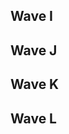 {{DISPLAYTITLE:The Big House 7: ''Melee'' Round 2 Pools}}{{SetGame|melee}}
{{TBH7 Melee Tabs|This=3}}
==Wave I==
{{Box|start|padding=2em}}
==={{HiddenSort|I101}}===
{{GroupTableStart |[[The Big House/7/Melee/Round 2 Pools/I101|Bracket I101]]|width=300px}}
{{GroupTableSlot|Plup|flag=us|win_m=2|lose_m=0|place=1|bg=up|go={{advance|The Big House/7/Melee/Singles Bracket#Winners Bracket}}}}
{{GroupTableSlot|MacD|flag=us|win_m=2|lose_m=0|place=1|bg=up|go={{advance|The Big House/7/Melee/Singles Bracket#Winners Bracket}}}}
{{GroupTableSlot|Bladewise|flag=us|win_m=2|lose_m=1|place=3|bg=stay|go={{advance|The Big House/7/Melee/Singles Bracket#Losers Bracket}}}}
{{GroupTableSlot|HomeMadeWaffles|flag=us|win_m=2|lose_m=1|place=3|bg=stay|go={{advance|The Big House/7/Melee/Singles Bracket#Losers Bracket}}}}
{{GroupTableSlot|Sharkz|flag=us|win_m=2|lose_m=2|place=5|bg=down}}
{{GroupTableSlot|Yoyo|flag=us|win_m=2|lose_m=2|place=5|bg=down}}
{{GroupTableSlot|Magicubed|flag=us|win_m=3|lose_m=1|place=7|bg=down}}
{{GroupTableSlot|Crunch|flag=us|win_m=3|lose_m=1|place=7|bg=down}}
{{GroupTableSlot|Liquid|flag=ca|win_m=2|lose_m=1|place=9|bg=down}}
{{GroupTableSlot|MoG|flag=us|win_m=2|lose_m=1|place=9|bg=down}}
{{GroupTableSlot|Papa|flag=us|win_m=0|lose_m=2|place=9|bg=down}}
{{GroupTableSlot|Cob|flag=us|win_m=0|lose_m=2|place=9|bg=down}}
{{GroupTableSlot|Kanye Rest|flag=us|win_m=1|lose_m=1|place=13|bg=down}}
{{GroupTableSlot|Flux|flag=us|win_m=1|lose_m=1|place=13|bg=down}}
{{GroupTableSlot|Roboticphish|flag=us|win_m=1|lose_m=1|place=13|bg=down}}
{{GroupTableSlot|Liva|flag=de|win_m=1|lose_m=1|place=13|bg=down}}
{{GroupTableSlot|Taki|flag=us|win_m=0|lose_m=1|place=17|bg=down}}
{{GroupTableSlot|Asylum|flag=us|win_m=0|lose_m=1|place=17|bg=down}}
{{GroupTableSlot|Deuceswild21|flag=us|win_m=0|lose_m=1|place=17|bg=down}}
{{GroupTableSlot|NEOH Carroll|flag=us|win_m=0|lose_m=1|place=17|bg=down}}
{{GroupTableSlot|mattmog|flag=us|win_m=0|lose_m=1|place=17|bg=down}}
{{GroupTableSlot|GioGio|flag=us|win_m=0|lose_m=1|place=17|bg=down}}
{{GroupTableSlot|Phrigid|flag=us|win_m=0|lose_m=1|place=17|bg=down}}
{{GroupTableSlot|BananaSack|flag=us|win_m=0|lose_m=1|place=17|bg=down}}
{{GroupTableEnd}}
{{Box|break|padding=2em}}

==={{HiddenSort|I105}}===
{{GroupTableStart |[[The Big House/7/Melee/Round 2 Pools/I105|Bracket I105]]|width=300px}}
{{GroupTableSlot|Axe|flag=us|win_m=2|lose_m=0|place=1|bg=up|go={{advance|The Big House/7/Melee/Singles Bracket#Winners Bracket}}}}
{{GroupTableSlot|Ryan Ford|flag=ca|win_m=2|lose_m=0|place=1|bg=up|go={{advance|The Big House/7/Melee/Singles Bracket#Winners Bracket}}}}
{{GroupTableSlot|KPAN|flag=us|win_m=2|lose_m=1|place=3|bg=stay|go={{advance|The Big House/7/Melee/Singles Bracket#Losers Bracket}}}}
{{GroupTableSlot|Spark|flag=us|win_m=2|lose_m=1|place=3|bg=stay|go={{advance|The Big House/7/Melee/Singles Bracket#Losers Bracket}}}}
{{GroupTableSlot|iBDW|flag=us|win_m=4|lose_m=1|place=5|bg=down}}
{{GroupTableSlot|Captain Smuckers|flag=us|win_m=2|lose_m=2|place=5|bg=down}}
{{GroupTableSlot|Shinobi|flag=us|win_m=1|lose_m=2|place=7|bg=down}}
{{GroupTableSlot|Alex19|flag=us|win_m=1|lose_m=2|place=7|bg=down}}
{{GroupTableSlot|Eliott|flag=us|win_m=2|lose_m=1|place=9|bg=down}}
{{GroupTableSlot|Sanne|flag=jp|win_m=2|lose_m=1|place=9|bg=down}}
{{GroupTableSlot|Joyboy|flag=us|win_m=2|lose_m=1|place=9|bg=down}}
{{GroupTableSlot|tm|flag=us|win_m=0|lose_m=2|place=9|bg=down}}
{{GroupTableSlot|Hello|flag=ca|win_m=1|lose_m=1|place=13|bg=down}}
{{GroupTableSlot|Plum|flag=uz|win_m=1|lose_m=1|place=13|bg=down}}
{{GroupTableSlot|Mingee|flag=us|win_m=1|lose_m=1|place=13|bg=down}}
{{GroupTableSlot|GoonSquad|flag=us|win_m=1|lose_m=1|place=13|bg=down}}
{{GroupTableSlot|Law|flag=us|win_m=0|lose_m=1|place=17|bg=down}}
{{GroupTableSlot|Knubs.|flag=us|win_m=0|lose_m=1|place=17|bg=down}}
{{GroupTableSlot|Jerry|flag=us|win_m=0|lose_m=1|place=17|bg=down}}
{{GroupTableSlot|Halkettraz|flag=us|win_m=0|lose_m=1|place=17|bg=down}}
{{GroupTableSlot|Atlas|flag=us|win_m=0|lose_m=1|place=17|bg=down}}
{{GroupTableSlot|Bacon|flag=us|win_m=0|lose_m=1|place=17|bg=down}}
{{GroupTableSlot|David|flag=us|win_m=0|lose_m=1|place=17|bg=down}}
{{GroupTableSlot|Shab|flag=us|win_m=0|lose_m=1|place=17|bg=down}}
{{GroupTableEnd}}
{{Box|break|padding=2em}}

==={{HiddenSort|I109}}===
{{GroupTableStart |[[The Big House/7/Melee/Round 2 Pools/I109|Bracket I109]]|width=300px}}
{{GroupTableSlot|Leffen|flag=se|win_m=2|lose_m=0|place=1|bg=up|go={{advance|The Big House/7/Melee/Singles Bracket#Winners Bracket}}}}
{{GroupTableSlot|Gahtzu|flag=us|win_m=2|lose_m=0|place=1|bg=up|go={{advance|The Big House/7/Melee/Singles Bracket#Winners Bracket}}}}
{{GroupTableSlot|RockCrock|flag=us|win_m=5|lose_m=0|place=3|bg=stay|go={{advance|The Big House/7/Melee/Singles Bracket#Losers Bracket}}}}
{{GroupTableSlot|dizzkidboogie|flag=us|win_m=2|lose_m=1|place=3|bg=stay|go={{advance|The Big House/7/Melee/Singles Bracket#Losers Bracket}}}}
{{GroupTableSlot|Iceman|flag=us|win_m=2|lose_m=2|place=5|bg=down}}
{{GroupTableSlot|Rocky|flag=us|win_m=1|lose_m=2|place=5|bg=down}}
{{GroupTableSlot|999|flag=us|win_m=3|lose_m=1|place=7|bg=down}}
{{GroupTableSlot|Heartstrings|flag=us|win_m=1|lose_m=2|place=7|bg=down}}
{{GroupTableSlot|MegaChristmas|flag=us|win_m=2|lose_m=1|place=9|bg=down}}
{{GroupTableSlot|Jawanga|flag=us|win_m=2|lose_m=1|place=9|bg=down}}
{{GroupTableSlot|Bigy|flag=us|win_m=0|lose_m=2|place=9|bg=down}}
{{GroupTableSlot|Amida|flag=us|win_m=0|lose_m=2|place=9|bg=down}}
{{GroupTableSlot|Tran|flag=us|win_m=1|lose_m=1|place=13|bg=down}}
{{GroupTableSlot|Paper|flag=us|win_m=1|lose_m=1|place=13|bg=down}}
{{GroupTableSlot|Chango|flag=us|win_m=1|lose_m=1|place=13|bg=down}}
{{GroupTableSlot|Village Mascot|flag=us|win_m=1|lose_m=1|place=13|bg=down}}
{{GroupTableSlot|Blendtec|flag=us|win_m=0|lose_m=1|place=17|bg=down}}
{{GroupTableSlot|Unsure|flag=us|win_m=0|lose_m=1|place=17|bg=down}}
{{GroupTableSlot|Dope|flag=ca|win_m=0|lose_m=1|place=17|bg=down}}
{{GroupTableSlot|Husband|flag=us|win_m=0|lose_m=1|place=17|bg=down}}
{{GroupTableSlot|Webwipe|flag=ca|win_m=0|lose_m=1|place=17|bg=down}}
{{GroupTableSlot|Jimmypop23|flag=us|win_m=0|lose_m=1|place=17|bg=down}}
{{GroupTableSlot|Thrash|flag=us|win_m=0|lose_m=1|place=17|bg=down}}
{{GroupTableSlot|Figment|flag=us|win_m=0|lose_m=1|place=17|bg=down}}
{{GroupTableEnd}}
{{Box|break|padding=2em}}

==={{HiddenSort|I113}}===
{{GroupTableStart |[[The Big House/7/Melee/Round 2 Pools/I113|Bracket I113]]|width=300px}}
{{GroupTableSlot|n0ne|flag=ni|win_m=2|lose_m=0|place=1|bg=up|go={{advance|The Big House/7/Melee/Singles Bracket#Winners Bracket}}}}
{{GroupTableSlot|Swedish Delight|flag=us|win_m=2|lose_m=0|place=1|bg=up|go={{advance|The Big House/7/Melee/Singles Bracket#Winners Bracket}}}}
{{GroupTableSlot|mayb|flag=us|win_m=5|lose_m=0|place=3|bg=stay|go={{advance|The Big House/7/Melee/Singles Bracket#Losers Bracket}}}}
{{GroupTableSlot|Alan|flag=us|win_m=2|lose_m=1|place=3|bg=stay|go={{advance|The Big House/7/Melee/Singles Bracket#Losers Bracket}}}}
{{GroupTableSlot|King Momo|flag=us|win_m=2|lose_m=2|place=5|bg=down}}
{{GroupTableSlot|Abate|flag=us|win_m=1|lose_m=2|place=5|bg=down}}
{{GroupTableSlot|Coffeeblack|flag=ca|win_m=3|lose_m=1|place=7|bg=down}}
{{GroupTableSlot|Tylenol P-M|flag=us|win_m=1|lose_m=2|place=7|bg=down}}
{{GroupTableSlot|Fizz|flag=us|win_m=2|lose_m=1|place=9|bg=down}}
{{GroupTableSlot|Larfen|flag=us|win_m=2|lose_m=1|place=9|bg=down}}
{{GroupTableSlot|Thexy|flag=us|win_m=0|lose_m=2|place=9|bg=down}}
{{GroupTableSlot|J|flag=us|win_m=0|lose_m=2|place=9|bg=down}}
{{GroupTableSlot|Gato|flag=us|win_m=1|lose_m=1|place=13|bg=down}}
{{GroupTableSlot|Ferocitii|flag=us|win_m=1|lose_m=1|place=13|bg=down}}
{{GroupTableSlot|Ryan_K|flag=us|win_m=1|lose_m=1|place=13|bg=down}}
{{GroupTableSlot|JCubez|flag=us|win_m=1|lose_m=1|place=13|bg=down}}
{{GroupTableSlot|Digital|flag=us|win_m=0|lose_m=1|place=17|bg=down}}
{{GroupTableSlot|Faust|flag=ca|win_m=0|lose_m=1|place=17|bg=down}}
{{GroupTableSlot|Nurok|flag=us|win_m=0|lose_m=1|place=17|bg=down}}
{{GroupTableSlot|Electric Flux|flag=us|win_m=0|lose_m=1|place=17|bg=down}}
{{GroupTableSlot|YoungMain|flag=us|win_m=0|lose_m=1|place=17|bg=down}}
{{GroupTableSlot|Morbellix|flag=us|win_m=0|lose_m=1|place=17|bg=down}}
{{GroupTableSlot|surf's up. hail satan.|flag=us|win_m=0|lose_m=1|place=17|bg=down}}
{{GroupTableSlot|Hank|flag=us|win_m=0|lose_m=1|place=17|bg=down}}
{{GroupTableEnd}}
{{Box|end}}

==Wave J==
{{Box|start|padding=2em}}
==={{HiddenSort|J101}}===
{{GroupTableStart |[[The Big House/7/Melee/Round 2 Pools/J101|Bracket J101]]|width=300px}}
{{GroupTableSlot|S2J|flag=us|win_m=2|lose_m=0|place=1|bg=up|go={{advance|The Big House/7/Melee/Singles Bracket#Winners Bracket}}}}
{{GroupTableSlot|PewPewU|flag=us|win_m=2|lose_m=0|place=1|bg=up|go={{advance|The Big House/7/Melee/Singles Bracket#Winners Bracket}}}}
{{GroupTableSlot|Cal|flag=us|win_m=2|lose_m=1|place=3|bg=stay|go={{advance|The Big House/7/Melee/Singles Bracket#Losers Bracket}}}}
{{GroupTableSlot|MilkMan|flag=us|win_m=2|lose_m=1|place=3|bg=stay|go={{advance|The Big House/7/Melee/Singles Bracket#Losers Bracket}}}}
{{GroupTableSlot|Kels|flag=us|win_m=2|lose_m=2|place=5|bg=down}}
{{GroupTableSlot|Mojo|flag=us|win_m=2|lose_m=2|place=5|bg=down}}
{{GroupTableSlot|42nd|flag=us|win_m=1|lose_m=2|place=7|bg=down}}
{{GroupTableSlot|Eikelmann|flag=ru|win_m=1|lose_m=2|place=7|bg=down}}
{{GroupTableSlot|Nightmare|flag=ca|win_m=2|lose_m=1|place=9|bg=down}}
{{GroupTableSlot|HT|flag=us|win_m=2|lose_m=1|place=9|bg=down}}
{{GroupTableSlot|Pleasantries|flag=us|win_m=2|lose_m=1|place=9|bg=down}}
{{GroupTableSlot|Borp|flag=us|win_m=2|lose_m=1|place=9|bg=down}}
{{GroupTableSlot|Nexic|flag=us|win_m=1|lose_m=1|place=13|bg=down}}
{{GroupTableSlot|BOR|flag=ca|win_m=1|lose_m=1|place=13|bg=down}}
{{GroupTableSlot|ossify|flag=us|win_m=1|lose_m=1|place=13|bg=down}}
{{GroupTableSlot|Woley|flag=us|win_m=1|lose_m=1|place=13|bg=down}}
{{GroupTableSlot|Signd0g|flag=us|win_m=0|lose_m=1|place=17|bg=down}}
{{GroupTableSlot|Hart|flag=us|win_m=0|lose_m=1|place=17|bg=down}}
{{GroupTableSlot|Gouda|flag=us|win_m=0|lose_m=1|place=17|bg=down}}
{{GroupTableSlot|Eggnawg|flag=us|win_m=0|lose_m=1|place=17|bg=down}}
{{GroupTableSlot|Sheep|flag=us|win_m=0|lose_m=1|place=17|bg=down}}
{{GroupTableSlot|Wreck|flag=us|win_m=0|lose_m=1|place=17|bg=down}}
{{GroupTableSlot|KishPrime|flag=us|win_m=0|lose_m=1|place=17|bg=down}}
{{GroupTableSlot|Porkyz|flag=us|win_m=0|lose_m=1|place=17|bg=down}}
{{GroupTableEnd}}
{{Box|break|padding=2em}}

==={{HiddenSort|J105}}===
{{GroupTableStart |[[The Big House/7/Melee/Round 2 Pools/J105|Bracket J105]]|width=300px}}
{{GroupTableSlot|Slox|flag=us|win_m=2|lose_m=0|place=1|bg=up|go={{advance|The Big House/7/Melee/Singles Bracket#Winners Bracket}}}}
{{GroupTableSlot|L|flag=us|win_m=2|lose_m=0|place=1|bg=up|go={{advance|The Big House/7/Melee/Singles Bracket#Winners Bracket}}}}
{{GroupTableSlot|Tai|flag=us|win_m=5|lose_m=0|place=3|bg=stay|go={{advance|The Big House/7/Melee/Singles Bracket#Losers Bracket}}}}
{{GroupTableSlot|Wizzrobe|flag=us|win_m=3|lose_m=1|place=3|bg=stay|go={{advance|The Big House/7/Melee/Singles Bracket#Losers Bracket}}}}
{{GroupTableSlot|Nakamaman|flag=us|win_m=1|lose_m=2|place=5|bg=down}}
{{GroupTableSlot|MikeHaze|flag=us|win_m=1|lose_m=2|place=5|bg=down}}
{{GroupTableSlot|Albert|flag=us|win_m=1|lose_m=2|place=7|bg=down}}
{{GroupTableSlot|Peanutphobia|flag=us|win_m=1|lose_m=2|place=7|bg=down}}
{{GroupTableSlot|Spiff|flag=us|win_m=2|lose_m=1|place=9|bg=down}}
{{GroupTableSlot|Fork|flag=ca|win_m=2|lose_m=1|place=9|bg=down}}
{{GroupTableSlot|Krudo|flag=us|win_m=2|lose_m=1|place=9|bg=down}}
{{GroupTableSlot|Mikey|flag=us|win_m=0|lose_m=2|place=9|bg=down}}
{{GroupTableSlot|Vincessant|flag=us|win_m=1|lose_m=1|place=13|bg=down}}
{{GroupTableSlot|Flashburn 117|flag=us|win_m=1|lose_m=1|place=13|bg=down}}
{{GroupTableSlot|🥐|flag=us|win_m=1|lose_m=1|place=13|bg=down}}
{{GroupTableSlot|Russell|flag=us|win_m=1|lose_m=1|place=13|bg=down}}
{{GroupTableSlot|BigDK|flag=us|win_m=0|lose_m=1|place=17|bg=down}}
{{GroupTableSlot|Carso|flag=us|win_m=0|lose_m=1|place=17|bg=down}}
{{GroupTableSlot|GibS|flag=us|win_m=0|lose_m=1|place=17|bg=down}}
{{GroupTableSlot|Rich|flag=us|win_m=0|lose_m=1|place=17|bg=down}}
{{GroupTableSlot|Profanity|flag=us|win_m=0|lose_m=1|place=17|bg=down}}
{{GroupTableSlot|IONTheKid|flag=us|win_m=0|lose_m=1|place=17|bg=down}}
{{GroupTableSlot|YOld|flag=us|win_m=0|lose_m=1|place=17|bg=down}}
{{GroupTableSlot|Milo|flag=us|win_m=0|lose_m=1|place=17|bg=down}}
{{GroupTableEnd}}
{{Box|break|padding=2em}}

==={{HiddenSort|J109}}===
{{GroupTableStart |[[The Big House/7/Melee/Round 2 Pools/J109|Bracket J109]]|width=300px}}
{{GroupTableSlot|Junebug|flag=us|win_m=2|lose_m=0|place=1|bg=up|go={{advance|The Big House/7/Melee/Singles Bracket#Winners Bracket}}}}
{{GroupTableSlot|Zain|flag=us|win_m=2|lose_m=0|place=1|bg=up|go={{advance|The Big House/7/Melee/Singles Bracket#Winners Bracket}}}}
{{GroupTableSlot|Ginger|flag=us|win_m=2|lose_m=1|place=3|bg=stay|go={{advance|The Big House/7/Melee/Singles Bracket#Losers Bracket}}}}
{{GroupTableSlot|vortex|flag=us|win_m=2|lose_m=1|place=3|bg=stay|go={{advance|The Big House/7/Melee/Singles Bracket#Losers Bracket}}}}
{{GroupTableSlot|lint|flag=us|win_m=4|lose_m=1|place=5|bg=down}}
{{GroupTableSlot|Westballz|flag=us|win_m=2|lose_m=2|place=5|bg=down}}
{{GroupTableSlot|Reeve|flag=us|win_m=1|lose_m=2|place=7|bg=down}}
{{GroupTableSlot|Legend|flag=ca|win_m=1|lose_m=2|place=7|bg=down}}
{{GroupTableSlot|Vanitas|flag=ca|win_m=2|lose_m=1|place=9|bg=down}}
{{GroupTableSlot|Bananas|flag=us|win_m=2|lose_m=1|place=9|bg=down}}
{{GroupTableSlot|Paz|flag=us|win_m=2|lose_m=1|place=9|bg=down}}
{{GroupTableSlot|Milhous|flag=us|win_m=0|lose_m=2|place=9|bg=down}}
{{GroupTableSlot|Andymosity|flag=us|win_m=1|lose_m=1|place=13|bg=down}}
{{GroupTableSlot|Wassabi|flag=us|win_m=1|lose_m=1|place=13|bg=down}}
{{GroupTableSlot|Ant|flag=us|win_m=1|lose_m=1|place=13|bg=down}}
{{GroupTableSlot|Captain Quiggles|flag=ca|win_m=1|lose_m=1|place=13|bg=down}}
{{GroupTableSlot|Buddy Guysman|flag=us|win_m=0|lose_m=1|place=17|bg=down}}
{{GroupTableSlot|Jank|flag=us|win_m=0|lose_m=1|place=17|bg=down}}
{{GroupTableSlot|Bumsqueeze|flag=us|win_m=0|lose_m=1|place=17|bg=down}}
{{GroupTableSlot|h3aderon|flag=us|win_m=0|lose_m=1|place=17|bg=down}}
{{GroupTableSlot|Doodler|flag=us|win_m=0|lose_m=1|place=17|bg=down}}
{{GroupTableSlot|Metric|flag=us|win_m=0|lose_m=1|place=17|bg=down}}
{{GroupTableSlot|Astro|flag=us|win_m=0|lose_m=1|place=17|bg=down}}
{{GroupTableSlot|BigWenz|flag=us|win_m=0|lose_m=1|place=17|bg=down}}
{{GroupTableEnd}}
{{Box|break|padding=2em}}

==={{HiddenSort|J113}}===
{{GroupTableStart |[[The Big House/7/Melee/Round 2 Pools/J113|Bracket J113]]|width=300px}}
{{GroupTableSlot|Hungrybox|flag=us|win_m=2|lose_m=0|place=1|bg=up|go={{advance|The Big House/7/Melee/Singles Bracket#Winners Bracket}}}}
{{GroupTableSlot|aMSa|flag=jp|win_m=2|lose_m=0|place=1|bg=up|go={{advance|The Big House/7/Melee/Singles Bracket#Winners Bracket}}}}
{{GroupTableSlot|Rik|flag=us|win_m=3|lose_m=1|place=3|bg=stay|go={{advance|The Big House/7/Melee/Singles Bracket#Losers Bracket}}}}
{{GroupTableSlot|Kalamazhu|flag=us|win_m=2|lose_m=1|place=3|bg=stay|go={{advance|The Big House/7/Melee/Singles Bracket#Losers Bracket}}}}
{{GroupTableSlot|Chris Best|flag=us|win_m=4|lose_m=1|place=5|bg=down}}
{{GroupTableSlot|Rishi|flag=us|win_m=1|lose_m=2|place=5|bg=down}}
{{GroupTableSlot|Zoso|flag=us|win_m=3|lose_m=1|place=7|bg=down}}
{{GroupTableSlot|Boyd|flag=us|win_m=1|lose_m=2|place=7|bg=down}}
{{GroupTableSlot|DFU|flag=us|win_m=2|lose_m=1|place=9|bg=down}}
{{GroupTableSlot|Tirno|flag=us|win_m=2|lose_m=1|place=9|bg=down}}
{{GroupTableSlot|Ridz|flag=us|win_m=0|lose_m=2|place=9|bg=down}}
{{GroupTableSlot|JustJoe|flag=us|win_m=0|lose_m=2|place=9|bg=down}}
{{GroupTableSlot|i4n|flag=us|win_m=1|lose_m=1|place=13|bg=down}}
{{GroupTableSlot|Deegs|flag=us|win_m=1|lose_m=1|place=13|bg=down}}
{{GroupTableSlot|Batterydc|flag=us|win_m=1|lose_m=1|place=13|bg=down}}
{{GroupTableSlot|Dirtboy|flag=us|win_m=1|lose_m=1|place=13|bg=down}}
{{GroupTableSlot|BiggPappa|flag=us|win_m=0|lose_m=1|place=17|bg=down}}
{{GroupTableSlot|Icy|flag=us|win_m=0|lose_m=1|place=17|bg=down}}
{{GroupTableSlot|Ferriswheel|flag=us|win_m=0|lose_m=1|place=17|bg=down}}
{{GroupTableSlot|Math|flag=us|win_m=0|lose_m=1|place=17|bg=down}}
{{GroupTableSlot|Navatar|flag=ca|win_m=0|lose_m=1|place=17|bg=down}}
{{GroupTableSlot|lonebutterfish|flag=ca|win_m=0|lose_m=1|place=17|bg=down}}
{{GroupTableSlot|noodle|flag=us|win_m=0|lose_m=1|place=17|bg=down}}
{{GroupTableSlot|Zklosty|flag=us|win_m=0|lose_m=1|place=17|bg=down}}
{{GroupTableEnd}}
{{Box|end}}

==Wave K==
{{Box|start|padding=2em}}
==={{HiddenSort|K101}}===
{{GroupTableStart |[[The Big House/7/Melee/Round 2 Pools/K101|Bracket K101]]|width=300px}}
{{GroupTableSlot|Duck|flag=us|win_m=2|lose_m=0|place=1|bg=up|go={{advance|The Big House/7/Melee/Singles Bracket#Winners Bracket}}}}
{{GroupTableSlot|Druggedfox|flag=us|win_m=2|lose_m=0|place=1|bg=up|go={{advance|The Big House/7/Melee/Singles Bracket#Winners Bracket}}}}
{{GroupTableSlot|Captain Faceroll|flag=us|win_m=2|lose_m=1|place=3|bg=stay|go={{advance|The Big House/7/Melee/Singles Bracket#Losers Bracket}}}}
{{GroupTableSlot|Android|flag=se|win_m=2|lose_m=1|place=3|bg=stay|go={{advance|The Big House/7/Melee/Singles Bracket#Losers Bracket}}}}
{{GroupTableSlot|hat|flag=us|win_m=2|lose_m=2|place=5|bg=down}}
{{GroupTableSlot|Jamrun|flag=ca|win_m=2|lose_m=2|place=5|bg=down}}
{{GroupTableSlot|100 Grand|flag=us|win_m=3|lose_m=1|place=7|bg=down}}
{{GroupTableSlot|MYL|flag=us|win_m=1|lose_m=2|place=7|bg=down}}
{{GroupTableSlot|JBash|flag=us|win_m=2|lose_m=1|place=9|bg=down}}
{{GroupTableSlot|Zetts|flag=us|win_m=2|lose_m=1|place=9|bg=down}}
{{GroupTableSlot|MattDotZeb|flag=us|win_m=2|lose_m=1|place=9|bg=down}}
{{GroupTableSlot|Bunk|flag=us|win_m=0|lose_m=2|place=9|bg=down}}
{{GroupTableSlot|Chum|flag=us|win_m=1|lose_m=1|place=13|bg=down}}
{{GroupTableSlot|Crip|flag=us|win_m=1|lose_m=1|place=13|bg=down}}
{{GroupTableSlot|moogle|flag=us|win_m=1|lose_m=1|place=13|bg=down}}
{{GroupTableSlot|Kyle (SMILE)|flag=us|win_m=1|lose_m=1|place=13|bg=down}}
{{GroupTableSlot|SluG|flag=us|win_m=0|lose_m=1|place=17|bg=down}}
{{GroupTableSlot|Looke|flag=ca|win_m=0|lose_m=1|place=17|bg=down}}
{{GroupTableSlot|Drugfreechu|flag=us|win_m=0|lose_m=1|place=17|bg=down}}
{{GroupTableSlot|Yardo|flag=us|win_m=0|lose_m=1|place=17|bg=down}}
{{GroupTableSlot|bonfire10|flag=us|win_m=0|lose_m=1|place=17|bg=down}}
{{GroupTableSlot|Briefs|flag=ca|win_m=0|lose_m=1|place=17|bg=down}}
{{GroupTableSlot|wowee zowee|flag=us|win_m=0|lose_m=1|place=17|bg=down}}
{{GroupTableSlot|Moo|flag=us|win_m=0|lose_m=1|place=17|bg=down}}
{{GroupTableEnd}}
{{Box|break|padding=2em}}

==={{HiddenSort|K105}}===
{{GroupTableStart |[[The Big House/7/Melee/Round 2 Pools/K105|Bracket K105]]|width=300px}}
{{GroupTableSlot|Armada|flag=se|win_m=2|lose_m=0|place=1|bg=up|go={{advance|The Big House/7/Melee/Singles Bracket#Winners Bracket}}}}
{{GroupTableSlot|Nintendude|flag=us|win_m=2|lose_m=0|place=1|bg=up|go={{advance|The Big House/7/Melee/Singles Bracket#Winners Bracket}}}}
{{GroupTableSlot|Blea Gelo|flag=ve|win_m=3|lose_m=1|place=3|bg=stay|go={{advance|The Big House/7/Melee/Singles Bracket#Losers Bracket}}}}
{{GroupTableSlot|FatGoku|flag=us|win_m=2|lose_m=1|place=3|bg=stay|go={{advance|The Big House/7/Melee/Singles Bracket#Losers Bracket}}}}
{{GroupTableSlot|Ryobeat|flag=us|win_m=4|lose_m=1|place=5|bg=down}}
{{GroupTableSlot|Prince Abu|flag=us|win_m=1|lose_m=2|place=5|bg=down}}
{{GroupTableSlot|TheRealThing|flag=us|win_m=1|lose_m=2|place=7|bg=down}}
{{GroupTableSlot|Azzu|flag=us|win_m=1|lose_m=2|place=7|bg=down}}
{{GroupTableSlot|Burlap|flag=us|win_m=2|lose_m=1|place=9|bg=down}}
{{GroupTableSlot|Genghis Connor|flag=us|win_m=2|lose_m=1|place=9|bg=down}}
{{GroupTableSlot|Envy|flag=us|win_m=2|lose_m=1|place=9|bg=down}}
{{GroupTableSlot|Swiftbass|flag=us|win_m=0|lose_m=2|place=9|bg=down}}
{{GroupTableSlot|Spy|flag=us|win_m=1|lose_m=1|place=13|bg=down}}
{{GroupTableSlot|Overflow|flag=us|win_m=1|lose_m=1|place=13|bg=down}}
{{GroupTableSlot|Arty|flag=us|win_m=1|lose_m=1|place=13|bg=down}}
{{GroupTableSlot|ChefQ|flag=us|win_m=1|lose_m=1|place=13|bg=down}}
{{GroupTableSlot|Coastward|flag=ca|win_m=0|lose_m=1|place=17|bg=down}}
{{GroupTableSlot|slickah|flag=ca|win_m=0|lose_m=1|place=17|bg=down}}
{{GroupTableSlot|OG Swaglord|flag=us|win_m=0|lose_m=1|place=17|bg=down}}
{{GroupTableSlot|Oaty|flag=us|win_m=0|lose_m=1|place=17|bg=down}}
{{GroupTableSlot|I-19|flag=us|win_m=0|lose_m=1|place=17|bg=down}}
{{GroupTableSlot|Pyro|flag=us|win_m=0|lose_m=1|place=17|bg=down}}
{{GroupTableSlot|Hunt|flag=us|win_m=0|lose_m=1|place=17|bg=down}}
{{GroupTableSlot|yuk|flag=us|win_m=0|lose_m=1|place=17|bg=down}}
{{GroupTableEnd}}
{{Box|break|padding=2em}}

==={{HiddenSort|K109}}===
{{GroupTableStart |[[The Big House/7/Melee/Round 2 Pools/K109|Bracket K109]]|width=300px}}
{{GroupTableSlot|Shroomed|flag=us|win_m=2|lose_m=0|place=1|bg=up|go={{advance|The Big House/7/Melee/Singles Bracket#Winners Bracket}}}}
{{GroupTableSlot|HugS|flag=us|win_m=2|lose_m=0|place=1|bg=up|go={{advance|The Big House/7/Melee/Singles Bracket#Winners Bracket}}}}
{{GroupTableSlot|ARMY|flag=us|win_m=2|lose_m=1|place=3|bg=stay|go={{advance|The Big House/7/Melee/Singles Bracket#Losers Bracket}}}}
{{GroupTableSlot|Ka-Master|flag=us|win_m=2|lose_m=1|place=3|bg=stay|go={{advance|The Big House/7/Melee/Singles Bracket#Losers Bracket}}}}
{{GroupTableSlot|techboy|flag=us|win_m=2|lose_m=2|place=5|bg=down}}
{{GroupTableSlot|G$|flag=us|win_m=2|lose_m=2|place=5|bg=down}}
{{GroupTableSlot|Barraca|flag=us|win_m=1|lose_m=2|place=7|bg=down}}
{{GroupTableSlot|Iifter|flag=us|win_m=1|lose_m=2|place=7|bg=down}}
{{GroupTableSlot|Platty|flag=ca|win_m=2|lose_m=1|place=9|bg=down}}
{{GroupTableSlot|Sizzle|flag=us|win_m=2|lose_m=1|place=9|bg=down}}
{{GroupTableSlot|Wife|flag=us|win_m=2|lose_m=1|place=9|bg=down}}
{{GroupTableSlot|Arakune|flag=us|win_m=2|lose_m=1|place=9|bg=down}}
{{GroupTableSlot|trilok|flag=us|win_m=1|lose_m=1|place=13|bg=down}}
{{GroupTableSlot|MFSA|flag=us|win_m=1|lose_m=1|place=13|bg=down}}
{{GroupTableSlot|Xtal, the Wanderer|flag=ca|win_m=1|lose_m=1|place=13|bg=down}}
{{GroupTableSlot|gaR|flag=us|win_m=1|lose_m=1|place=13|bg=down}}
{{GroupTableSlot|Tuesday|flag=us|win_m=0|lose_m=1|place=17|bg=down}}
{{GroupTableSlot|nintnt|flag=ca|win_m=0|lose_m=1|place=17|bg=down}}
{{GroupTableSlot|Slowking|flag=us|win_m=0|lose_m=1|place=17|bg=down}}
{{GroupTableSlot|Nyf|flag=us|win_m=0|lose_m=1|place=17|bg=down}}
{{GroupTableSlot|Coin|flag=us|win_m=0|lose_m=1|place=17|bg=down}}
{{GroupTableSlot|Sweetheart|flag=us|win_m=0|lose_m=1|place=17|bg=down}}
{{GroupTableSlot|DueL|flag=us|win_m=0|lose_m=1|place=17|bg=down}}
{{GroupTableSlot|LaRosa|flag=us|win_m=0|lose_m=1|place=17|bg=down}}
{{GroupTableEnd}}
{{Box|break|padding=2em}}

==={{HiddenSort|K113}}===
{{GroupTableStart |[[The Big House/7/Melee/Round 2 Pools/K113|Bracket K113]]|width=300px}}
{{GroupTableSlot|SFAT|flag=us|win_m=2|lose_m=0|place=1|bg=up|go={{advance|The Big House/7/Melee/Singles Bracket#Winners Bracket}}}}
{{GroupTableSlot|Amsah|flag=nl|win_m=2|lose_m=0|place=1|bg=up|go={{advance|The Big House/7/Melee/Singles Bracket#Winners Bracket}}}}
{{GroupTableSlot|Drephen|flag=us|win_m=2|lose_m=1|place=3|bg=stay|go={{advance|The Big House/7/Melee/Singles Bracket#Losers Bracket}}}}
{{GroupTableSlot|KJH|flag=us|win_m=2|lose_m=1|place=3|bg=stay|go={{advance|The Big House/7/Melee/Singles Bracket#Losers Bracket}}}}
{{GroupTableSlot|Vinodh|flag=us|win_m=2|lose_m=2|place=5|bg=down}}
{{GroupTableSlot|Kaeon|flag=us|win_m=2|lose_m=2|place=5|bg=down}}
{{GroupTableSlot|ctrlaltdefeat|flag=us|win_m=3|lose_m=1|place=7|bg=down}}
{{GroupTableSlot|Lovage|flag=us|win_m=1|lose_m=2|place=7|bg=down}}
{{GroupTableSlot|A Rookie|flag=us|win_m=2|lose_m=1|place=9|bg=down}}
{{GroupTableSlot|Quang|flag=us|win_m=2|lose_m=1|place=9|bg=down}}
{{GroupTableSlot|Third Strongest|flag=us|win_m=2|lose_m=1|place=9|bg=down}}
{{GroupTableSlot|TheSWOOPER|flag=us|win_m=0|lose_m=2|place=9|bg=down}}
{{GroupTableSlot|Citizen Snips|flag=us|win_m=1|lose_m=1|place=13|bg=down}}
{{GroupTableSlot|Poop|flag=ca|win_m=1|lose_m=1|place=13|bg=down}}
{{GroupTableSlot|Deep Fox|flag=us|win_m=1|lose_m=1|place=13|bg=down}}
{{GroupTableSlot|Blahguy|flag=us|win_m=1|lose_m=1|place=13|bg=down}}
{{GroupTableSlot|Thailer|flag=us|win_m=0|lose_m=1|place=17|bg=down}}
{{GroupTableSlot|R&R|flag=us|win_m=0|lose_m=1|place=17|bg=down}}
{{GroupTableSlot|soc|flag=us|win_m=0|lose_m=1|place=17|bg=down}}
{{GroupTableSlot|Attempt|flag=ca|win_m=0|lose_m=1|place=17|bg=down}}
{{GroupTableSlot|ASL|flag=us|win_m=0|lose_m=1|place=17|bg=down}}
{{GroupTableSlot|Mijo!|flag=us|win_m=0|lose_m=1|place=17|bg=down}}
{{GroupTableSlot|a-on|flag=us|win_m=0|lose_m=1|place=17|bg=down}}
{{GroupTableSlot|emy|flag=us|win_m=0|lose_m=1|place=17|bg=down}}
{{GroupTableEnd}}
{{Box|end}}

==Wave L==
{{Box|start|padding=2em}}
==={{HiddenSort|L101}}===
{{GroupTableStart |[[The Big House/7/Melee/Round 2 Pools/L101|Bracket L101]]|width=300px}}
{{GroupTableSlot|Mew2King|flag=us|win_m=2|lose_m=0|place=1|bg=up|go={{advance|The Big House/7/Melee/Singles Bracket#Winners Bracket}}}}
{{GroupTableSlot|lloD|flag=us|win_m=2|lose_m=0|place=1|bg=up|go={{advance|The Big House/7/Melee/Singles Bracket#Winners Bracket}}}}
{{GroupTableSlot|Darkatma|flag=us|win_m=3|lose_m=1|place=3|bg=stay|go={{advance|The Big House/7/Melee/Singles Bracket#Losers Bracket}}}}
{{GroupTableSlot|Trulliam|flag=ca|win_m=2|lose_m=1|place=3|bg=stay|go={{advance|The Big House/7/Melee/Singles Bracket#Losers Bracket}}}}
{{GroupTableSlot|Rustin|flag=us|win_m=2|lose_m=2|place=5|bg=down}}
{{GroupTableSlot|Syrox|flag=us|win_m=1|lose_m=2|place=5|bg=down}}
{{GroupTableSlot|dudutsai|flag=us|win_m=3|lose_m=1|place=7|bg=down}}
{{GroupTableSlot|Jesus|flag=ca|win_m=3|lose_m=1|place=7|bg=down}}
{{GroupTableSlot|Lanceinthepants|flag=us|win_m=2|lose_m=1|place=9|bg=down}}
{{GroupTableSlot|Krablock|flag=us|win_m=2|lose_m=1|place=9|bg=down}}
{{GroupTableSlot|shabo|flag=us|win_m=0|lose_m=2|place=9|bg=down}}
{{GroupTableSlot|Paul|flag=us|win_m=0|lose_m=2|place=9|bg=down}}
{{GroupTableSlot|Sp1nda|flag=us|win_m=1|lose_m=1|place=13|bg=down}}
{{GroupTableSlot|Lad|flag=us|win_m=1|lose_m=1|place=13|bg=down}}
{{GroupTableSlot|Zednelem|flag=us|win_m=1|lose_m=1|place=13|bg=down}}
{{GroupTableSlot|Brizzy|flag=ca|win_m=1|lose_m=1|place=13|bg=down}}
{{GroupTableSlot|LLDL|flag=us|win_m=0|lose_m=1|place=17|bg=down}}
{{GroupTableSlot|OC Mike the Franchise|flag=us|win_m=0|lose_m=1|place=17|bg=down}}
{{GroupTableSlot|Imyt|flag=us|win_m=0|lose_m=1|place=17|bg=down}}
{{GroupTableSlot|sudo|flag=us|win_m=0|lose_m=1|place=17|bg=down}}
{{GroupTableSlot|Shrug|flag=us|win_m=0|lose_m=1|place=17|bg=down}}
{{GroupTableSlot|Pretty Cool Guy|flag=au|win_m=0|lose_m=1|place=17|bg=down}}
{{GroupTableSlot|Suidt|flag=us|win_m=0|lose_m=1|place=17|bg=down}}
{{GroupTableSlot|Dutch|flag=us|win_m=0|lose_m=1|place=17|bg=down}}
{{GroupTableEnd}}
{{Box|break|padding=2em}}

==={{HiddenSort|L105}}===
{{GroupTableStart |[[The Big House/7/Melee/Round 2 Pools/L105|Bracket L105]]|width=300px}}
{{GroupTableSlot|Kage|flag=ca|win_m=2|lose_m=0|place=1|bg=up|go={{advance|The Big House/7/Melee/Singles Bracket#Winners Bracket}}}}
{{GroupTableSlot|Bobby Frizz|flag=us|win_m=2|lose_m=0|place=1|bg=up|go={{advance|The Big House/7/Melee/Singles Bracket#Winners Bracket}}}}
{{GroupTableSlot|Redd|flag=us|win_m=3|lose_m=1|place=3|bg=stay|go={{advance|The Big House/7/Melee/Singles Bracket#Losers Bracket}}}}
{{GroupTableSlot|Lucky|flag=us|win_m=2|lose_m=1|place=3|bg=stay|go={{advance|The Big House/7/Melee/Singles Bracket#Losers Bracket}}}}
{{GroupTableSlot|La Luna|flag=us|win_m=2|lose_m=2|place=5|bg=down}}
{{GroupTableSlot|Anther|flag=us|win_m=1|lose_m=2|place=5|bg=down}}
{{GroupTableSlot|Ralph|flag=us|win_m=1|lose_m=2|place=7|bg=down}}
{{GroupTableSlot|SFOP|flag=us|win_m=1|lose_m=2|place=7|bg=down}}
{{GroupTableSlot|Hungry Pigeon|flag=us|win_m=2|lose_m=1|place=9|bg=down}}
{{GroupTableSlot|Lamb|flag=us|win_m=2|lose_m=1|place=9|bg=down}}
{{GroupTableSlot|.Ðempt|flag=us|win_m=2|lose_m=1|place=9|bg=down}}
{{GroupTableSlot|Younger|flag=us|win_m=2|lose_m=1|place=9|bg=down}}
{{GroupTableSlot|Ambisinister|flag=us|win_m=1|lose_m=1|place=13|bg=down}}
{{GroupTableSlot|BIG KID|flag=us|win_m=1|lose_m=1|place=13|bg=down}}
{{GroupTableSlot|Eggy|flag=us|win_m=1|lose_m=1|place=13|bg=down}}
{{GroupTableSlot|Mk.II|flag=us|win_m=1|lose_m=1|place=13|bg=down}}
{{GroupTableSlot|Ringler|flag=us|win_m=0|lose_m=1|place=17|bg=down}}
{{GroupTableSlot|Sedimentary Rock|flag=ca|win_m=0|lose_m=1|place=17|bg=down}}
{{GroupTableSlot|Pops|flag=us|win_m=0|lose_m=1|place=17|bg=down}}
{{GroupTableSlot|Will Pickles|flag=us|win_m=0|lose_m=1|place=17|bg=down}}
{{GroupTableSlot|Reno|flag=us|win_m=0|lose_m=1|place=17|bg=down}}
{{GroupTableSlot|Atomsk|flag=us|win_m=0|lose_m=1|place=17|bg=down}}
{{GroupTableSlot|Hellsing|flag=us|win_m=0|lose_m=1|place=17|bg=down}}
{{GroupTableSlot|Dirty Lasagna|flag=us|win_m=0|lose_m=1|place=17|bg=down}}
{{GroupTableEnd}}
{{Box|break|padding=2em}}

==={{HiddenSort|L109}}===
{{GroupTableStart |[[The Big House/7/Melee/Round 2 Pools/L109|Bracket L109]]|width=300px}}
{{GroupTableSlot|Mango|flag=us|win_m=2|lose_m=0|place=1|bg=up|go={{advance|The Big House/7/Melee/Singles Bracket#Winners Bracket}}}}
{{GroupTableSlot|Professor Pro|flag=gb|win_m=2|lose_m=0|place=1|bg=up|go={{advance|The Big House/7/Melee/Singles Bracket#Winners Bracket}}}}
{{GroupTableSlot|Colbol|flag=us|win_m=3|lose_m=1|place=3|bg=stay|go={{advance|The Big House/7/Melee/Singles Bracket#Losers Bracket}}}}
{{GroupTableSlot|Moky|flag=ca|win_m=2|lose_m=1|place=3|bg=stay|go={{advance|The Big House/7/Melee/Singles Bracket#Losers Bracket}}}}
{{GroupTableSlot|Trix|flag=us|win_m=4|lose_m=1|place=5|bg=down}}
{{GroupTableSlot|Tiramisu|flag=us|win_m=1|lose_m=2|place=5|bg=down}}
{{GroupTableSlot|Schythed|flag=us|win_m=3|lose_m=1|place=7|bg=down}}
{{GroupTableSlot|Plank|flag=us|win_m=1|lose_m=2|place=7|bg=down}}
{{GroupTableSlot|Harriet|flag=us|win_m=2|lose_m=1|place=9|bg=down}}
{{GroupTableSlot|Rabbit|flag=ca|win_m=2|lose_m=1|place=9|bg=down}}
{{GroupTableSlot|ORLY|flag=us|win_m=0|lose_m=2|place=9|bg=down}}
{{GroupTableSlot|Puddle|flag=us|win_m=0|lose_m=2|place=9|bg=down}}
{{GroupTableSlot|Professor Peen|flag=us|win_m=1|lose_m=1|place=13|bg=down}}
{{GroupTableSlot|GrandPoobahZhao|flag=us|win_m=1|lose_m=1|place=13|bg=down}}
{{GroupTableSlot|toastyb|flag=us|win_m=1|lose_m=1|place=13|bg=down}}
{{GroupTableSlot|Ears|flag=pr|win_m=1|lose_m=1|place=13|bg=down}}
{{GroupTableSlot|ADVANCED|flag=us|win_m=0|lose_m=1|place=17|bg=down}}
{{GroupTableSlot|prof|flag=us|win_m=0|lose_m=1|place=17|bg=down}}
{{GroupTableSlot|Free|flag=us|win_m=0|lose_m=1|place=17|bg=down}}
{{GroupTableSlot|Neologism|flag=ca|win_m=0|lose_m=1|place=17|bg=down}}
{{GroupTableSlot|Transcendence|flag=us|win_m=0|lose_m=1|place=17|bg=down}}
{{GroupTableSlot|Loose|flag=us|win_m=0|lose_m=1|place=17|bg=down}}
{{GroupTableSlot|TehPinkEmoBunni|flag=us|win_m=0|lose_m=1|place=17|bg=down}}
{{GroupTableSlot|Liekand|flag=us|win_m=0|lose_m=1|place=17|bg=down}}
{{GroupTableEnd}}
{{Box|break|padding=2em}}

==={{HiddenSort|L113}}===
{{GroupTableStart |[[The Big House/7/Melee/Round 2 Pools/L113|Bracket L113]]|width=300px}}
{{GroupTableSlot|ChuDat|flag=us|win_m=2|lose_m=0|place=1|bg=up|go={{advance|The Big House/7/Melee/Singles Bracket#Winners Bracket}}}}
{{GroupTableSlot|Crush|flag=us|win_m=2|lose_m=0|place=1|bg=up|go={{advance|The Big House/7/Melee/Singles Bracket#Winners Bracket}}}}
{{GroupTableSlot|Drunksloth|flag=us|win_m=5|lose_m=0|place=3|bg=stay|go={{advance|The Big House/7/Melee/Singles Bracket#Losers Bracket}}}}
{{GroupTableSlot|Zealous5000|flag=us|win_m=2|lose_m=1|place=3|bg=stay|go={{advance|The Big House/7/Melee/Singles Bracket#Losers Bracket}}}}
{{GroupTableSlot|PRZ|flag=us|win_m=4|lose_m=1|place=5|bg=down}}
{{GroupTableSlot|NMW|flag=us|win_m=1|lose_m=2|place=5|bg=down}}
{{GroupTableSlot|Snap|flag=us|win_m=3|lose_m=1|place=7|bg=down}}
{{GroupTableSlot|Morsecode762|flag=us|win_m=1|lose_m=2|place=7|bg=down}}
{{GroupTableSlot|Parzival|flag=us|win_m=2|lose_m=1|place=9|bg=down}}
{{GroupTableSlot|MB-Smash|flag=us|win_m=0|lose_m=2|place=9|bg=down}}
{{GroupTableSlot|Holiday|flag=us|win_m=0|lose_m=2|place=9|bg=down}}
{{GroupTableSlot|JKJ|flag=us|win_m=0|lose_m=2|place=9|bg=down}}
{{GroupTableSlot|a Link named SlykBacc|flag=ca|win_m=1|lose_m=1|place=13|bg=down}}
{{GroupTableSlot|Dr. Z|flag=us|win_m=1|lose_m=1|place=13|bg=down}}
{{GroupTableSlot|Kuyashi|flag=us|win_m=1|lose_m=1|place=13|bg=down}}
{{GroupTableSlot|Magebreaker|flag=us|win_m=1|lose_m=1|place=13|bg=down}}
{{GroupTableSlot|Sevan|flag=ca|win_m=0|lose_m=1|place=17|bg=down}}
{{GroupTableSlot|Yung Zunga|flag=ca|win_m=0|lose_m=1|place=17|bg=down}}
{{GroupTableSlot|Hatboss|flag=us|win_m=0|lose_m=1|place=17|bg=down}}
{{GroupTableSlot|Grapefruit|flag=ca|win_m=0|lose_m=1|place=17|bg=down}}
{{GroupTableSlot|Takeover|flag=us|win_m=0|lose_m=1|place=17|bg=down}}
{{GroupTableSlot|Young Will|flag=us|win_m=0|lose_m=1|place=17|bg=down}}
{{GroupTableSlot|n3zModGod|flag=us|win_m=0|lose_m=1|place=17|bg=down}}
{{GroupTableSlot|KishSquared|flag=us|win_m=0|lose_m=1|place=17|bg=down}}
{{GroupTableEnd}}
{{Box|end}}
